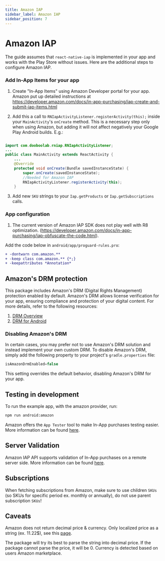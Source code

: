```yaml
---
title: Amazon IAP
sidebar_label: Amazon IAP
sidebar_position: 7
---
```



<AdFitTopFixed />

# Amazon IAP

The guide assumes that `react-native-iap` is implemented in your app and works with the Play Store without issues. Here are the additional steps to configure Amazon IAP.

### Add In-App Items for your app

1. Create "In-App Items" using Amazon Developer portal for your app. Amazon put up detailed instructions at https://developer.amazon.com/docs/in-app-purchasing/iap-create-and-submit-iap-items.html

2. Add this a call to `RNIapActivityListener.registerActivity(this);` inside your `MainActivity`'s `onCreate` method. This is a necessary step only when using Amazon, but adding it will not affect negatively your Google Play Android builds. E.g.:

```java

import com.dooboolab.rniap.RNIapActivityListener;
...
public class MainActivity extends ReactActivity {
    ...
    @Override
    protected void onCreate(Bundle savedInstanceState) {
        super.onCreate(savedInstanceState);
        //Needed for Amazon IAP
        RNIapActivityListener.registerActivity(this);
    }
```

3. Add new `SKU` strings to your `Iap.getProducts` or `Iap.getSubscriptions` calls.

### App configuration

1. The current version of Amazon IAP SDK does not play well with R8 optimization. (https://developer.amazon.com/docs/in-app-purchasing/iap-obfuscate-the-code.html).

Add the code below in `android/app/proguard-rules.pro`:

```diff
+ -dontwarn com.amazon.**
+ -keep class com.amazon.** {*;}
+ -keepattributes *Annotation*
```

## Amazon's DRM protection

This package includes Amazon's DRM (Digital Rights Management) protection enabled by default. Amazon's DRM allows license verification for your app, ensuring compliance and protection of your digital content. For more details, refer to the following resources:
1. [DRM Overview](https://developer.amazon.com/docs/in-app-purchasing/drm-overview.html)
2. [DRM for Android](https://developer.amazon.com/docs/in-app-purchasing/drm-android.html)

### Disabling Amazon's DRM

In certain cases, you may prefer not to use Amazon's DRM solution and instead implement your own custom DRM. To disable Amazon's DRM, simply add the following property to your project's `gradle.properties` file:

```java
isAmazonDrmEnabled=false
```

This setting overrides the default behavior, disabling Amazon's DRM for your app.

## Testing in development

To run the example app, with the amazon provider, run:

```bash npm2yarn
npm run android:amazon
```

Amazon offers the `App Tester` tool to make In-App purchases testing easier. More information can be found [here](https://developer.amazon.com/docs/in-app-purchasing/iap-app-tester-user-guide.html).

## Server Validation

Amazon IAP API supports validation of In-App purchases on a remote server side. More information can be found [here](https://developer.amazon.com/docs/in-app-purchasing/iap-rvs-for-android-apps.html).

## Subscriptions

When fetching subscriptions from Amazon, make sure to use children `SKUs` (so SKUs for specific period ex. monthly or annually), do not use parent subscription `SKUs`!

## Caveats

Amazon does not return decimal price & currency. Only localized price as a string (ex. 11.22$), see this [page](https://forums.developer.amazon.com/answers/234257/view.html).

The package will try its best to parse the string into decimal price. If the package cannot parse the price, it will be 0. Currency is detected based on users Amazon marketplace.

